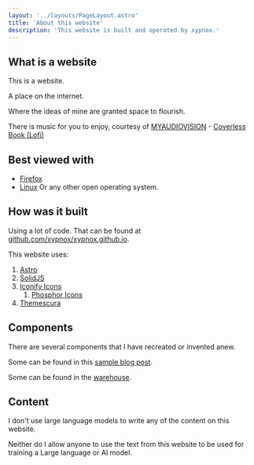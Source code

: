 ```yaml
---
layout: '../layouts/PageLayout.astro'
title: 'About this website'
description: 'This website is built and operated by xypnox.'
---
```


## What is a website

This is a website.

A place on the internet.

Where the ideas of mine are granted space to flourish.

There is music for you to enjoy, courtesy of [MYAUDIOVISION](https://open.spotify.com/artist/3tdB2cNPY1qeyk7jdnV0Fm?si=pKI2oKccQOCfHQUw_9FTnQ) - [Coverless Book (Lofi)](https://pixabay.com/music/beats-coverless-book-lofi-186307/)

## Best viewed with

- [Firefox](https://www.mozilla.org/en-US/firefox/)
- [Linux](https://itsfoss.com/best-linux-distributions/) Or any other open operating system.


## How was it built

Using a lot of code. That can be found at [github.com/xypnox/xypnox.github.io](https://github.com/xypnox/xypnox.github.io).

This website uses:

1. [Astro](https://astro.build)
1. [SolidJS](https://solidjs.com)
1. [Iconify Icons](https://iconify.design/)
   1. [Phosphor Icons](https://icon-sets.iconify.design/ph/)
1. [Themescura](/blag/posts/themescura/introducing-themescura/)

## Components

There are several components that I have recreated or invented anew.

Some can be found in this [sample blog post](/blag/posts/sample-blog/).

Some can be found in the [warehouse](/warehouse/).

## Content

I don't use large language models to write any of the content on this website. 

Neither do I allow anyone to use the text from this website to be used for training a Large language or AI model.

